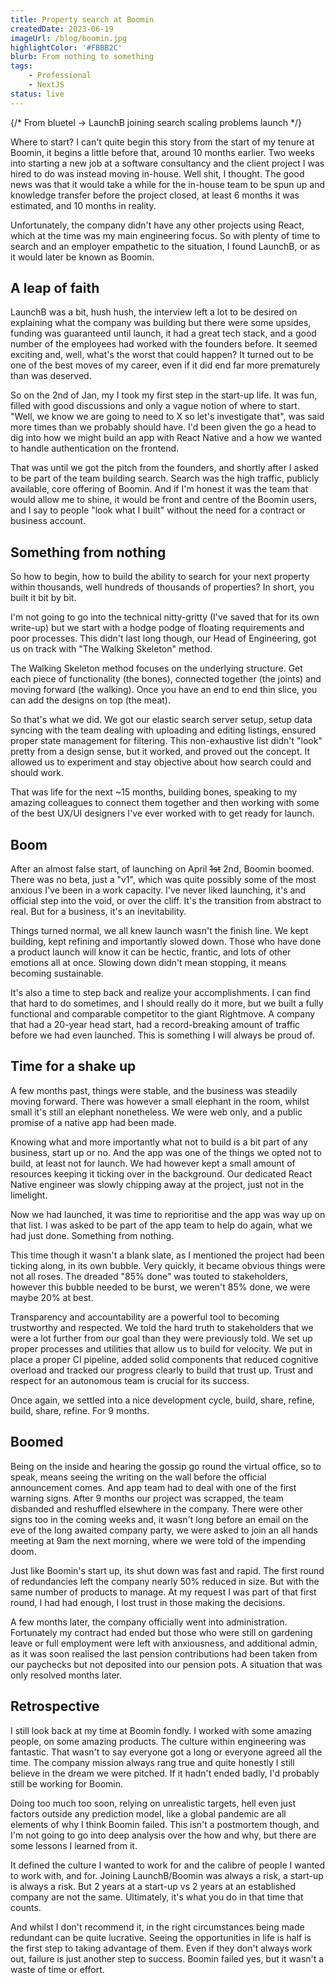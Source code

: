 ```yaml
---
title: Property search at Boomin
createdDate: 2023-06-19
imageUrl: /blog/boomin.jpg
highlightColor: '#FBBB2C'
blurb: From nothing to something
tags:
    - Professional
    - NextJS
status: live
---
```


{/* 
From bluetel -> LaunchB
joining search
scaling problems
launch
*/}

Where to start? I can't quite begin this story from the start of my tenure at Boomin,
it begins a little before that, around 10 months earlier. Two weeks into starting a 
new job at a software consultancy and the client project I was hired to do was instead moving in-house. Well shit, I thought. The good news was that it would take a while for the in-house team to be spun up and knowledge transfer before the project closed, at least 6 months it was estimated, and 10 months in reality.

Unfortunately, the company didn't have any other projects using React, which at the time was my main engineering focus. So with plenty of time to search and an employer empathetic to the situation, I found LaunchB, or as it would later be known as Boomin.

## A leap of faith

LaunchB was a bit, hush hush, the interview left a lot to be desired on explaining what the company was building but there were some upsides, funding was guaranteed until launch, it had a great tech stack, and a good number of the employees had worked with the founders before. It seemed exciting and, well, what's the worst that could happen? It turned out to be one of the best moves of my career, even if it did end far more prematurely than was deserved. 

So on the 2nd of Jan, my I took my first step in the start-up life. It was fun, filled with good discussions and only a vague notion of where to start. "Well, we know we are going to need to X so let's investigate that", was said more times than we probably should have. I'd been given the go a head to dig into how we might build an app with React Native and a how we wanted to handle authentication on the frontend.

That was until we got the pitch from the founders, and shortly after I asked to be part of the team building search. Search was the high traffic, publicly available, core offering of Boomin. And if I'm honest it was the team that would allow me to shine, it would be front and centre of the Boomin users, and I say to people "look what I built" without the need for a contract or business account.

## Something from nothing

So how to begin, how to build the ability to search for your next property within thousands, well hundreds of thousands of properties? In short, you built it bit by bit.

I'm not going to go into the technical nitty-gritty (I've saved that for its own write-up) but we start with a hodge podge of floating requirements and poor processes. This didn't last long though, our Head of Engineering, got us on track with "The Walking Skeleton" method. 

The Walking Skeleton method focuses on the underlying structure. Get each piece of functionality (the bones), connected together (the joints) and moving forward (the walking). Once you have an end to end thin slice, you can add the designs on top (the meat). 

So that's what we did.  We got our elastic search server setup, setup data syncing with the team dealing with uploading and editing listings, ensured proper state management for filtering. This non-exhaustive list didn't "look" pretty from a design sense, but it worked, and proved out the concept. It allowed us to experiment and stay objective about how search could and should work.

That was life for the next ~15 months, building bones, speaking to my amazing colleagues to connect them together and then working with some of the best UX/UI designers I've ever worked with to get ready for launch.

## Boom

After an almost false start, of launching on April ~~1st~~ 2nd, Boomin boomed. There was no beta, just a "v1", which was quite possibly some of the most anxious I've been in a work capacity. I've never liked launching, it's and official step into the void, or over the cliff. It's the transition from abstract to real. But for a business, it's an inevitability.

Things turned normal, we all knew launch wasn't the finish line. We kept building, kept refining and importantly slowed down. Those who have done a product launch will know it can be hectic, frantic, and lots of other emotions all at once. Slowing down didn't mean stopping, it means becoming sustainable. 

It's also a time to step back and realize your accomplishments. I can find that hard to do sometimes, and I should really do it more, but we built a fully functional and comparable competitor to the giant Rightmove. A company that had a 20-year head start, had a record-breaking amount of traffic before we had even launched. This is something I will always be proud of.

## Time for a shake up

A few months past, things were stable, and the business was steadily moving forward. There was however a small elephant in the room, whilst small it's still an elephant nonetheless. We were web only, and a public promise of a native app had been made. 

Knowing what and more importantly what not to build is a bit part of any business, start up or no. And the app was one of the things we opted not to build, at least not for launch. We had however kept a small amount of resources keeping it ticking over in the background. Our dedicated React Native engineer was slowly chipping away at the project, just not in the limelight.

Now we had launched, it was time to reprioritise and the app was way up on that list. I was asked to be part of the app team to help do again, what we had just done. Something from nothing.

This time though it wasn't a blank slate, as I mentioned the project had been ticking along, in its own bubble. Very quickly, it became obvious things were not all roses. The dreaded "85% done" was touted to stakeholders, however this bubble needed to be burst, we weren't 85% done, we were maybe 20% at best.

Transparency and accountability are a powerful tool to becoming trustworthy and respected. We told the hard truth to stakeholders that we were a lot further from our goal than they were previously told. We set up proper processes and utilities that allow us to build for velocity. We put in place a proper CI pipeline, added solid components that reduced cognitive overload and tracked our progress clearly to build that trust up. Trust and respect for an autonomous team is crucial for its success.

Once again, we settled into a nice development cycle, build, share, refine, build, share, refine. For 9 months.

## Boomed

Being on the inside and hearing the gossip go round the virtual office, so to speak, means seeing the writing on the wall before the official announcement comes. And app team had to deal with one of the first warning signs. After 9 months our project was scrapped, the team disbanded and reshuffled elsewhere in the company. There were other signs too in the coming weeks and, it wasn't long before an email on the eve of the long awaited company party, we were asked to join an all hands meeting at 9am the next morning, where we were told of the impending doom.

Just like Boomin's start up, its shut down was fast and rapid. The first round of redundancies left the company nearly 50% reduced in size. But with the same number of products to manage. At my request I was part of that first round, I had had enough, I lost trust in those making the decisions.

A few months later, the company officially went into administration. Fortunately my contract had ended but those who were still on gardening leave or full employment were left with anxiousness, and additional admin, as it was soon realised the last pension contributions had been taken from our paychecks but not deposited into our pension pots. A situation that was only resolved months later.

## Retrospective 

I still look back at my time at Boomin fondly. I worked with some amazing people, on some amazing products. The culture within engineering was fantastic. That wasn't to say everyone got a long or everyone agreed all the time. The company mission always rang true and quite honestly I still believe in the dream we were pitched. If it hadn't ended badly, I'd probably still be working for Boomin.

Doing too much too soon, relying on unrealistic targets, hell even just factors outside any prediction model, like a global pandemic are all elements of why I think Boomin failed. This isn't a postmortem though, and I'm not going to go into deep analysis over the how and why, but there are some lessons I learned from it.

It defined the culture I wanted to work for and the calibre of people I wanted to work with, and for. Joining LaunchB/Boomin was always a risk, a start-up is always a risk. But 2 years at a start-up vs 2 years at an established company are not the same. Ultimately, it's what you do in that time that counts.

And whilst I don't recommend it, in the right circumstances being made redundant can be quite lucrative. Seeing the opportunities in life is half is the first step to taking advantage of them. Even if they don't always work out, failure is just another step to success. Boomin failed yes, but it wasn't a waste of time or effort.



